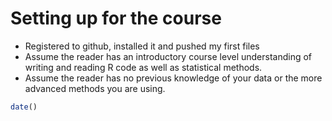 # Setting up for the course


* Registered to github, installed it and pushed my first files
* Assume the reader has an introductory course level understanding of writing and reading R code as well as statistical methods.
- Assume the reader has no previous knowledge of your data or the more advanced methods you are using.

```r
date()
```


